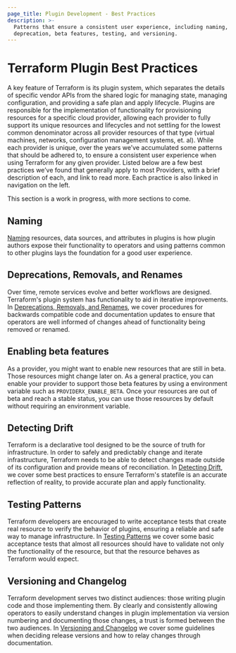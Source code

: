 ```yaml
---
page_title: Plugin Development - Best Practices
description: >-
  Patterns that ensure a consistent user experience, including naming,
  deprecation, beta features, testing, and versioning.
---
```


# Terraform Plugin Best Practices

A key feature of Terraform is its plugin system, which separates the details of
specific vendor APIs from the shared logic for managing state, managing configuration,
and providing a safe plan and apply lifecycle. Plugins are responsible
for the  implementation of functionality for provisioning resources for a
specific cloud provider, allowing each provider to fully support its unique
resources and lifecycles and not settling for the lowest common denominator
across all provider resources of that type (virtual machines, networks,
configuration management systems, et. al). While each provider is unique, over
the years we’ve accumulated some patterns that should be adhered to, to
ensure a consistent user experience when using Terraform for any given provider.
Listed below are a few best practices we’ve found that generally apply to most
Providers, with a brief description of each, and link to read more. Each
practice is also linked in navigation on the left.

This section is a work in progress, with more sections to come.

## Naming

[Naming][naming] resources, data sources, and attributes in plugins is how plugin authors
expose their functionality to operators and using patterns common to other plugins
lays the foundation for a good user experience.

## Deprecations, Removals, and Renames

Over time, remote services evolve and better workflows are designed.
Terraform's plugin system has functionality to aid in iterative improvements.
In [Deprecations, Removals, and Renames][deprecations], we cover procedures for
backwards compatible code and documentation updates to ensure that operators
are well informed of changes ahead of functionality being removed or renamed.

## Enabling beta features

As a provider, you might want to enable new resources that are still in beta.
Those resources might change later on.
As a general practice, you can enable your provider to support those beta features
by using a environment variable such as `PROVIDERX_ENABLE_BETA`.
Once your resources are out of beta and reach a stable status, you can use those
resources by default without requiring an environment variable.

## Detecting Drift

Terraform is a declarative tool designed to be the source of truth for
infrastructure. In order to safely and predictably change and iterate
infrastructure, Terraform needs to be able to detect changes made outside of
its configuration and provide means of reconciliation. In [Detecting
Drift][drift], we cover some best practices to ensure Terraform's statefile is
an accurate reflection of reality, to provide accurate plan and apply
functionality.

## Testing Patterns

Terraform developers are encouraged to write acceptance tests that create real
resource to verify the behavior of plugins, ensuring a reliable and safe
way to manage infrastructure. In [Testing Patterns][testing-patterns] we cover
some basic acceptance tests that almost all resources should have to validate
not only the functionality of the resource, but that the resource behaves as
Terraform would expect.

## Versioning and Changelog

Terraform development serves two distinct audiences: those writing plugin code
and those implementing them. By clearly and consistently allowing operators to
easily understand changes in plugin implementation via version numbering and
documenting those changes, a trust is formed between the two audiences. In
[Versioning and Changelog][versioning] we cover some guidelines when deciding
release versions and how to relay changes through documentation.

[naming]: /plugin/sdkv2/best-practices/naming

[deprecations]: /plugin/sdkv2/best-practices/deprecations

[drift]: /plugin/sdkv2/best-practices/detecting-drift

[testing-patterns]: /plugin/sdkv2/best-practices/testing

[versioning]: /plugin/sdkv2/best-practices/versioning
